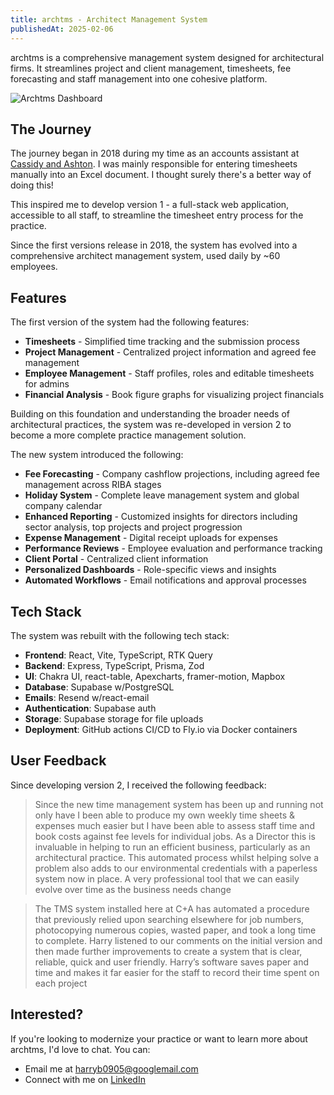```yaml
---
title: archtms - Architect Management System
publishedAt: 2025-02-06
---
```


archtms is a comprehensive management system designed for architectural firms. It streamlines project and client management, timesheets, fee forecasting and staff management into one cohesive platform.

![Archtms Dashboard](/assets/projects/archtms/login.png)

## The Journey

The journey began in 2018 during my time as an accounts assistant at [Cassidy and Ashton](https://www.cassidyashton.co.uk/). I was mainly responsible for entering timesheets manually into an Excel document. I thought surely there's a better way of doing this!

This inspired me to develop version 1 - a full-stack web application, accessible to all staff, to streamline the timesheet entry process for the practice.

Since the first versions release in 2018, the system has evolved into a comprehensive architect management system, used daily by ~60 employees.

## Features

The first version of the system had the following features:

- **Timesheets** - Simplified time tracking and the submission process
- **Project Management** - Centralized project information and agreed fee management
- **Employee Management** - Staff profiles, roles and editable timesheets for admins
- **Financial Analysis** - Book figure graphs for visualizing project financials

Building on this foundation and understanding the broader needs of architectural practices, the system was re-developed in version 2 to become a more complete practice management solution.

The new system introduced the following:

- **Fee Forecasting** - Company cashflow projections, including agreed fee management across RIBA stages
- **Holiday System** - Complete leave management system and global company calendar
- **Enhanced Reporting** - Customized insights for directors including sector analysis, top projects and project progression
- **Expense Management** - Digital receipt uploads for expenses
- **Performance Reviews** - Employee evaluation and performance tracking
- **Client Portal** - Centralized client information
- **Personalized Dashboards** - Role-specific views and insights
- **Automated Workflows** - Email notifications and approval processes

## Tech Stack

The system was rebuilt with the following tech stack:

- **Frontend**: React, Vite, TypeScript, RTK Query
- **Backend**: Express, TypeScript, Prisma, Zod
- **UI**: Chakra UI, react-table, Apexcharts, framer-motion, Mapbox
- **Database**: Supabase w/PostgreSQL
- **Emails**: Resend w/react-email
- **Authentication**: Supabase auth
- **Storage**: Supabase storage for file uploads
- **Deployment**: GitHub actions CI/CD to Fly.io via Docker containers

## User Feedback

Since developing version 2, I received the following feedback:

> Since the new time management system has been up and running not only have I been able to produce my own weekly time sheets &amp; expenses much easier but I have been able to assess staff time and book costs against fee levels for individual jobs. As a Director this is invaluable in helping to run an efficient business, particularly as an architectural practice. This automated process whilst helping solve a problem also adds to our environmental credentials with a paperless system now in place. A very professional tool that we can easily evolve over time as the business needs change

> The TMS system installed here at C+A has automated a procedure that previously relied upon searching elsewhere for job numbers, photocopying numerous copies, wasted paper, and took a long time to complete. Harry listened to our comments on the initial version and then made further improvements to create a system that is clear, reliable, quick and user friendly. Harry’s software saves paper and time and makes it far easier for the staff to record their time spent on each project

## Interested?

If you're looking to modernize your practice or want to learn more about archtms, I'd love to chat. You can:

- Email me at [harryb0905@googlemail.com](mailto:harryb0905@googlemail.com)
- Connect with me on [LinkedIn](https://linkedin.com/in/harrybaines)
